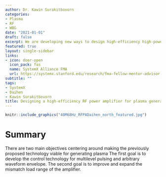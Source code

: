 ```yaml
---
author: Dr. Kawin Surakitbovorn
categories:
- Plasma
- RF
- WBG
date: "2021-01-01"
draft: false
excerpt: We are developing new ways to design high-efficiency high-power RF amplifier system for driving plasma systems.
featured: true
layout: single-sidebar
links:
- icon: door-open
  icon_pack: fas
  name: SystemX Alliance FMA
  url: https://systemx.stanford.edu/research/fma-fellow-mentor-advisor
subtitle: ""
tags:
- SystemX
- Daihen
- Kawin Surakitbovorn
title: Designing a high-efficiency RF power amplifier for plasma generation
---
```


```r
knitr::include_graphics("40M68Hz_RFPADaihen_north_featured.jpg")
```

# Summary

There are two main objectives centering around making the previously proposed technology viable for generating plasma The first goal is to develop the control technology for multilevel pulsing and arbitrary waveform envelope. The second goal is to improve and expand the mismatch load range of the amplifier.

